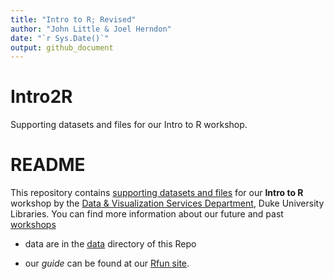 ```yaml
---
title: "Intro to R; Revised"
author: "John Little & Joel Herndon"
date: "`r Sys.Date()`"
output: github_document
---
```

# Intro2R
Supporting datasets and files for our Intro to R workshop.

# README

This repository contains [supporting datasets and files](https://rfun.library.duke.edu/intro2r/) for our **Intro to R** workshop by the [Data & Visualization Services Department](http://library.duke.edu/data), Duke University Libraries.  You can find more information about our future and past [workshops](http://library.duke.edu/data/news) 

- data are in the [data](data) directory of this Repo

- our *guide* can be found at our [Rfun site](https://rfun.library.duke.edu/intro2r/).

